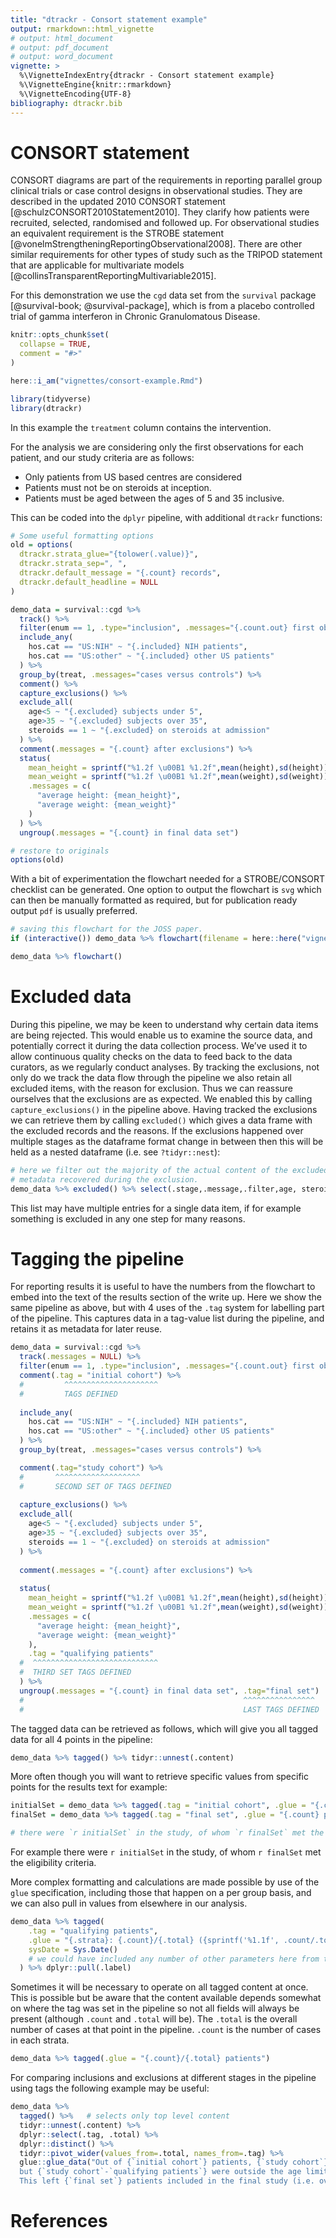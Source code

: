 ```yaml
---
title: "dtrackr - Consort statement example"
output: rmarkdown::html_vignette
# output: html_document
# output: pdf_document
# output: word_document
vignette: >
  %\VignetteIndexEntry{dtrackr - Consort statement example}
  %\VignetteEngine{knitr::rmarkdown}
  %\VignetteEncoding{UTF-8}
bibliography: dtrackr.bib
---
```


# CONSORT statement

CONSORT diagrams are part of the requirements in reporting parallel group clinical trials or case control designs in observational studies. They are described in the updated 2010 CONSORT statement [@schulzCONSORT2010Statement2010]. They clarify how patients were recruited, selected, randomised and followed up. For observational studies an equivalent requirement is the STROBE statement [@vonelmStrengtheningReportingObservational2008]. There are other similar requirements for other types of study such as the TRIPOD statement that are applicable for multivariate models [@collinsTransparentReportingMultivariable2015].

For this demonstration we use the `cgd` data set from the `survival` package [@survival-book; @survival-package], which is from a placebo controlled trial of gamma interferon in Chronic Granulomatous Disease.


```r
knitr::opts_chunk$set(
  collapse = TRUE,
  comment = "#>"
)

here::i_am("vignettes/consort-example.Rmd")

library(tidyverse)
library(dtrackr)
```

In this example the `treatment` column contains the intervention. 

For the analysis we are considering only the first observations for each patient, and
our study criteria are as follows:

* Only patients from US based centres are considered
* Patients must not be on steroids at inception.
* Patients must be aged between the ages of 5 and 35 inclusive.

This can be coded into the `dplyr` pipeline, with additional `dtrackr` functions:

```r
# Some useful formatting options
old = options(
  dtrackr.strata_glue="{tolower(.value)}",
  dtrackr.strata_sep=", ",
  dtrackr.default_message = "{.count} records",
  dtrackr.default_headline = NULL
)

demo_data = survival::cgd %>% 
  track() %>%
  filter(enum == 1, .type="inclusion", .messages="{.count.out} first observation") %>%
  include_any(
    hos.cat == "US:NIH" ~ "{.included} NIH patients",
    hos.cat == "US:other" ~ "{.included} other US patients"
  ) %>%
  group_by(treat, .messages="cases versus controls") %>%
  comment() %>%
  capture_exclusions() %>%
  exclude_all(
    age<5 ~ "{.excluded} subjects under 5",
    age>35 ~ "{.excluded} subjects over 35",
    steroids == 1 ~ "{.excluded} on steroids at admission"
  ) %>%
  comment(.messages = "{.count} after exclusions") %>%
  status(
    mean_height = sprintf("%1.2f \u00B1 %1.2f",mean(height),sd(height)),
    mean_weight = sprintf("%1.2f \u00B1 %1.2f",mean(weight),sd(weight)),
    .messages = c(
      "average height: {mean_height}",
      "average weight: {mean_weight}"
    )                    
  ) %>%
  ungroup(.messages = "{.count} in final data set")

# restore to originals
options(old)
```

With a bit of experimentation the flowchart needed for a STROBE/CONSORT checklist can be generated. One option to output the flowchart is `svg` which can then be manually formatted as required, but for publication ready output `pdf` is usually preferred.

```r
# saving this flowchart for the JOSS paper.
if (interactive()) demo_data %>% flowchart(filename = here::here("vignettes/joss/figure1-consort.pdf")) %>% invisible()
```

```r
demo_data %>% flowchart()
```

# Excluded data

During this pipeline, we may be keen to understand why certain data items are being rejected. This would enable us to examine the source data, and potentially correct it during the data collection process. We've used it to allow continuous quality checks on the data to feed back to the data curators, as we regularly conduct analyses. By tracking the exclusions, not only do we track the data flow through the pipeline we also retain all excluded items, with the reason for exclusion. Thus we can reassure ourselves that the exclusions are as expected. We enabled this by calling `capture_exclusions()` in the pipeline above. Having tracked the exclusions we can retrieve them by calling `excluded()` which gives a data frame with the excluded records and the reasons. If the exclusions happened over multiple stages as the dataframe format change in between then this will be held as a nested dataframe (i.e. see `?tidyr::nest`):

```r

# here we filter out the majority of the actual content of the excluded data to focus on the 
# metadata recovered during the exclusion.
demo_data %>% excluded() %>% select(.stage,.message,.filter,age, steroids)

```

This list may have multiple entries for a single data item, if for example something is excluded in any one step for many reasons.

# Tagging the pipeline

For reporting results it is useful to have the numbers from the flowchart to embed into the text of the results section of the write up. Here we show the same pipeline as above, but with 4 uses of the `.tag` system for labelling part of the pipeline. This captures data in a tag-value list during the pipeline, and retains it as metadata for later reuse. 

```r

demo_data = survival::cgd %>% 
  track(.messages = NULL) %>%
  filter(enum == 1, .type="inclusion", .messages="{.count.out} first observation") %>%
  comment(.tag = "initial cohort") %>%
  #         ^^^^^^^^^^^^^^^^^^^^^
  #         TAGS DEFINED
  
  include_any(
    hos.cat == "US:NIH" ~ "{.included} NIH patients",
    hos.cat == "US:other" ~ "{.included} other US patients"
  ) %>%
  group_by(treat, .messages="cases versus controls") %>%

  comment(.tag="study cohort") %>%
  #       ^^^^^^^^^^^^^^^^^^^
  #       SECOND SET OF TAGS DEFINED
  
  capture_exclusions() %>%
  exclude_all(
    age<5 ~ "{.excluded} subjects under 5",
    age>35 ~ "{.excluded} subjects over 35",
    steroids == 1 ~ "{.excluded} on steroids at admission"
  ) %>%
  
  comment(.messages = "{.count} after exclusions") %>%
  
  status(
    mean_height = sprintf("%1.2f \u00B1 %1.2f",mean(height),sd(height)),
    mean_weight = sprintf("%1.2f \u00B1 %1.2f",mean(weight),sd(weight)),
    .messages = c(
      "average height: {mean_height}",
      "average weight: {mean_weight}"
    ),
    .tag = "qualifying patients"
  #  ^^^^^^^^^^^^^^^^^^^^^^^^^^^^
  #  THIRD SET TAGS DEFINED                    
  ) %>%
  ungroup(.messages = "{.count} in final data set", .tag="final set")
  #                                                 ^^^^^^^^^^^^^^^^
  #                                                 LAST TAGS DEFINED

```

The tagged data can be retrieved as follows, which will give you all tagged data for all 4 points in the pipeline:

```r
demo_data %>% tagged() %>% tidyr::unnest(.content)
```

More often though you will want to retrieve specific values from specific points for the results text for example:

```r
initialSet = demo_data %>% tagged(.tag = "initial cohort", .glue = "{.count} patients")
finalSet = demo_data %>% tagged(.tag = "final set", .glue = "{.count} patients")

# there were `r initialSet` in the study, of whom `r finalSet` met the eligibility criteria.
```

For example there were `r initialSet` in the study, of whom `r finalSet` met the eligibility criteria.

More complex formatting and calculations are made possible by use of the `glue` specification, including those that happen on a per group basis, and we can also pull in values from elsewhere in our analysis.

```r
demo_data %>% tagged(
    .tag = "qualifying patients", 
    .glue = "{.strata}: {.count}/{.total} ({sprintf('%1.1f', .count/.total*100)}%) patients on {sysDate}, with a mean height of {mean_height}", 
    sysDate = Sys.Date()
    # we could have included any number of other parameters here from the global environment
  ) %>% dplyr::pull(.label)
```

Sometimes it will be necessary to operate on all tagged content at once. This is possible but be aware that the content available depends somewhat on where the tag was set in the pipeline so not all fields will always be present (although `.count` and `.total` will be). The `.total` is the overall number of cases at that point in the pipeline. `.count` is the number of cases in each strata.

```r
demo_data %>% tagged(.glue = "{.count}/{.total} patients")
```

For comparing inclusions and exclusions at different stages in the pipeline using tags the following example may be useful:

```r
demo_data %>% 
  tagged() %>%   # selects only top level content
  tidyr::unnest(.content) %>% 
  dplyr::select(.tag, .total) %>% 
  dplyr::distinct() %>%
  tidyr::pivot_wider(values_from=.total, names_from=.tag) %>% 
  glue::glue_data("Out of {`initial cohort`} patients, {`study cohort`} were eligible for inclusion on the basis of their age
  but {`study cohort`-`qualifying patients`} were outside the age limits. 
  This left {`final set`} patients included in the final study (i.e. overall {`initial cohort`-`final set`} were removed).")
```

# References

<div id="refs"></div>
